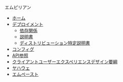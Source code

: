 ﻿エムピリアン
* [[empyrean/Home|ホーム]]
* [[Deployment|デプロイメント]]
** [[Deployment#dependencies|依存関係]]
** [[Deployment#instructions|説明書]]
** [[Deployment#distribution-specific-instructions|ディストリビューション特定説明書]]
* [[Configuration|コンフィグ ]]
* [[API|API参照]]
* [[Client UX Guidelines|クライアントユーザーエクスペリエンスデザイン要綱 ]]
* [[Yahweh|ヤハウェ]]
* [[EmPaste|エムペースト]]
